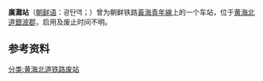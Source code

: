 {{朝鮮半島車站資訊
|公司色 = black
|文字色 = 
|站名 = 廣灘站
|圖片 = 
|pxl = 
|圖片說明 =
|前一站 = [[三江站_(黄海南道)|三江]]
|前一站距離 = 
|後一站距離 = 
|後一站 = [[石灘站_(黃海南道)|石灘]]
|諺文 = 광탄역
|朝鮮漢字 = 廣灘驛
|文觀部式 = 
|馬-賴式 =
|副站名 = 
|車站編號 = 
|停站路線數 = 
|所屬公司 = [[朝鲜民主主义人民共和国铁道省|朝鲜民主主义人民共和国铁道省]]
|所屬路線 = [[黃海青年線|黃海青年線]]
|距離 = 
|起點站 = [[海州青年站|海州青年]]
|所在地 =[[黄海北道|黄海北道]][[銀波郡|銀波郡]]
|車站構造 = 地面车站
|月台配置 = 
|啟用年月日 =  
|廢站年月日 = 
|上下車人次 = 
|統計年度 = 
|轉車 = 
|備註 = 
|全寬備註 = 
}}

'''廣灘站'''（[[朝鲜语|朝鲜语]]：광탄역；{{lang|ko|廣灘驛}}）曾为朝鲜铁路[[黃海青年線|黃海青年線]]上的一个车站，位于[[黄海北道|黄海北道]][[銀波郡|銀波郡]]，启用及废止时间不明。

==参考资料==
{{reflist}}

{{黃海青年線}}

[[分类:黄海北道铁路废站|分类:黄海北道铁路废站]]